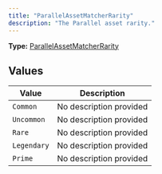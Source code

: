 ```yaml
---
title: "ParallelAssetMatcherRarity"
description: "The Parallel asset rarity."
---
```


**Type:** [ParallelAssetMatcherRarity](/api-reference/types/parallelassetmatcherrarity)

## Values

| Value | Description |
|-------|-------------|
| `Common` | No description provided |
| `Uncommon` | No description provided |
| `Rare` | No description provided |
| `Legendary` | No description provided |
| `Prime` | No description provided |

